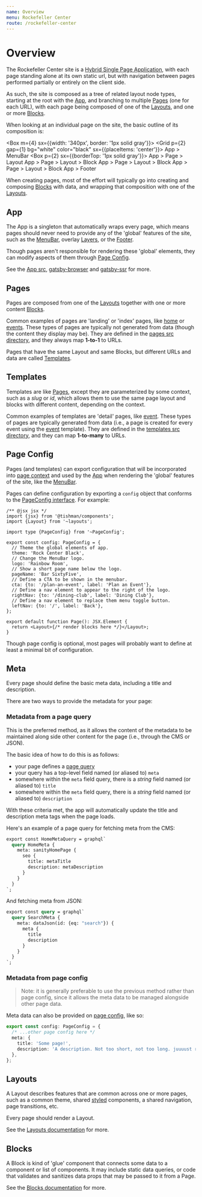 ```yaml
---
name: Overview
menu: Rockefeller Center
route: /rockefeller-center
---
```



# Overview

The Rockefeller Center site is a [Hybrid Single Page Application], with each
page standing alone at its own static url, but with navigation between pages
performed partially or entirely on the client side.

As such, the site is composed as a tree of related layout node types,
starting at the root with the [App], and branching to multiple [Pages]
(one for each URL), with each page being composed of one of the [Layouts],
and one or more [Blocks].

When looking at an individual page on the site, the basic outline
of its composition is:

<Box m={4} sx={{width: '340px', border: '1px solid gray'}}>
  <Grid p={2} gap={1} bg="white" color="black" sx={{placeItems: 'center'}}>
    <RockefellerCenterLogoSvg height="30px" />
    <Text>App > MenuBar</Text>
  </Grid>
  <Box p={2} sx={{borderTop: '1px solid gray'}}>
    <Text p={2}>App > Page > Layout</Text>
    <Text p={5} bg="primary" color="textInverted">
      App > Page > Layout > Block
    </Text>
    <Text p={5}>App > Page > Layout > Block</Text>
    <Text p={5} bg="secondary" color="textInverted">
      App > Page > Layout > Block
    </Text>
  </Box>
  <Box bg="black" p={5}>
    <Text color="white">App > Footer</Text>
  </Box>
</Box>

When creating pages, most of the effort will typically go into creating
and composing [Blocks] with data, and wrapping that composition with
one of the [Layouts].

## App

The App is a singleton that automatically wraps every page, which means
pages should never need to provide any of the 'global' features of the site,
such as the [MenuBar], overlay [Layers], or the [Footer].

Though pages aren't responsible for rendering these 'global' elements,
they can modify aspects of them through [Page Config].

See the [App src], [gatsby-browser] and [gatsby-ssr] for more.

## Pages

Pages are composed from one of the [Layouts] together with
one or more content [Blocks].

Common examples of pages are 'landing' or 'index' pages, like [home]
or [events]. These types of pages are typically not generated from data
(though the content they display may be). They are defined in the [pages
src directory], and they always map **1-to-1** to URLs.

Pages that have the same Layout and same Blocks,
but different URLs and data are called [Templates].

## Templates

Templates are like [Pages], except they are parameterized by some context,
such as a _slug_ or _id_, which allows them to use the same page layout
and blocks with different content, depending on the context.

Common examples of templates are 'detail' pages, like [event]. These types
of pages are typically generated from data (i.e., a page is created for every
event using the [event] template). They are defined in the [templates src
directory], and they can map **1-to-many** to URLs.

## Page Config

Pages (and templates) can export configuration that will be incorporated
into [page context] and used by the [App] when rendering the 'global'
features of the site, like the [MenuBar].

Pages can define configuration by exporting a `config` object that conforms
to the [PageConfig interface]. For example:

```tsx
/** @jsx jsx */
import {jsx} from '@tishman/components';
import {Layout} from '~layouts';

import type {PageConfig} from '~PageConfig';

export const config: PageConfig = {
  // Theme the global elements of app.
  theme: 'Rock Center Black',
  // Change the MenuBar logo.
  logo: 'Rainbow Room',
  // Show a short page name below the logo.
  pageName: 'Bar SixtyFive',
  // Define a CTA to be shown in the menubar.
  cta: {to: '/plan-an-event', label: 'Plan an Event'},
  // Define a nav element to appear to the right of the logo.
  rightNav: {to: '/dining-club', label: 'Dining Club'},
  // Define a nav element to replace them menu toggle button.
  leftNav: {to: '/', label: 'Back'},
};

export default function Page(): JSX.Element {
  return <Layout>{/* render blocks here */}</Layout>;
}
```

Though page config is optional, most pages will probably want to define
at least a minimal bit of configuration.

## Meta

Every page should define the basic meta data, including a title and description.

There are two ways to provide the metadata for your page:

### Metadata from a page query

This is the preferred method, as it allows the content of the metadata to be
maintained along side other content for the page (i.e., through the CMS or
JSON).

The basic idea of how to do this is as follows:

- your page defines a [page query]
- your query has a top-level field named (or aliased to) `meta`
- somewhere within the `meta` field query, there is a _string_ field named
  (or aliased to) `title`
- somewhere within the `meta` field query, there is a _string_ field named
  (or aliased to) `description`

With these criteria met, the app will automatically update
the title and description meta tags when the page loads.

Here's an example of a page query for fetching meta from the CMS:

```graphql
export const HomeMetaQuery = graphql`
  query HomeMeta {
    meta: sanityHomePage {
      seo {
        title: metaTitle
        description: metaDescription
      }
    }
  }
`;
```

And fetching meta from JSON:

```graphql
export const query = graphql`
  query SearchMeta {
    meta: dataJson(id: {eq: "search"}) {
      meta {
        title
        description
      }
    }
  }
`;
```

### Metadata from page config

> Note: it is generally preferable to use the previous method rather than
> page config, since it allows the meta data to be managed alongside other
> page data.

Meta data can also be provided on [page config], like so:

```ts
export const config: PageConfig = {
  /* ...other page config here */
  meta: {
    title: 'Some page!',
    description: 'A description. Not too short, not too long. juuuust right!',
  },
};
```

## Layouts

A Layout describes features that are common across one or more pages,
such as a common theme, shared [styled] components, a shared navigation,
page transitions, etc.

Every page should render a Layout.

See the [Layouts documentation] for more.

## Blocks

A Block is kind of 'glue' component that connects some data to a component
or list of components. It may include static data queries, or code that
validates and sanitizes data props that may be passed to it from a Page.

See the [Blocks documentation] for more.

[hybrid single page application]: https://www.gatsbyjs.org/docs/glossary/hydration/
[page context]: https://www.gatsbyjs.com/docs/creating-and-modifying-pages/#pass-context-to-pages
[page query]: https://www.gatsbyjs.com/docs/page-query/
[pageconfig interface]: https://github.com/hzdg/tishman/tree/master/gatsby/packages/rockefellercenter/src/PageContext.ts
[gatsby-browser]: https://github.com/hzdg/tishman/tree/master/gatsby/packages/rockefellercenter/gatsby-browser.js
[gatsby-ssr]: https://github.com/hzdg/tishman/tree/master/gatsby/packages/rockefellercenter/gatsby-ssr.js
[home]: https://github.com/hzdg/tishman/tree/master/gatsby/packages/rockefellercenter/src/pages/index.tsx
[events]: https://github.com/hzdg/tishman/tree/master/gatsby/packages/rockefellercenter/src/pages/events.tsx
[event]: https://github.com/hzdg/tishman/tree/master/gatsby/packages/rockefellercenter/src/templates/event.tsx
[pages src directory]: https://github.com/hzdg/tishman/tree/master/gatsby/packages/rockefellercenter/src/pages
[templates src directory]: https://github.com/hzdg/tishman/tree/master/gatsby/packages/rockefellercenter/src/templates
[app src]: https://github.com/hzdg/tishman/tree/master/gatsby/packages/rockefellercenter/src/App.tsx
[app]: #app
[pages]: #pages
[templates]: #templates
[page config]: #page-config
[meta]: #meta
[layouts]: #layouts
[blocks]: #blocks
[layers]: /components/layers
[footer]: /components/footer
[styled]: /components/styled
[menubar]: /rockefeller-center/menu-bar
[layouts documentation]: /rockefeller-center/layouts
[blocks documentation]: /rockefeller-center/blocks
